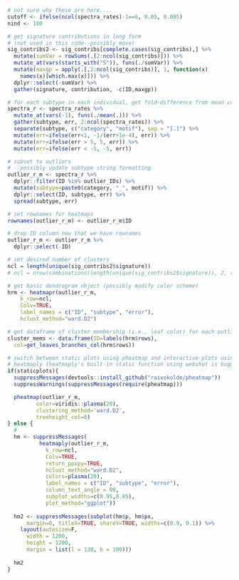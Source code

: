 ```r

# not sure why these are here....
cutoff <- ifelse(ncol(spectra_rates)-1==6, 0.05, 0.005)
nind <- 100

# get signature contributions in long form
# (not used in this code--possibly move)
sig_contribs2 <- sig_contribs[complete.cases(sig_contribs),] %>%
  mutate(sumVar = rowSums(.[2:ncol(sig_contribs)])) %>%
  mutate_at(vars(starts_with("S")), funs(./sumVar)) %>%
  mutate(maxgp = apply(.[,2:ncol(sig_contribs)], 1, function(x)
    names(x)[which.max(x)])) %>%
  dplyr::select(-sumVar) %>%
  gather(signature, contribution, -c(ID,maxgp))

# for each subtype in each individual, get fold-difference from mean contribution
spectra_r <- spectra_rates %>%
  mutate_at(vars(-1), funs(./mean(.))) %>%
  gather(subtype, err, 2:ncol(spectra_rates)) %>%
  separate(subtype, c("category", "motif"), sep = "[.]") %>%
  mutate(err=ifelse(err<1, -1/(err+1e-4), err)) %>%
  mutate(err=ifelse(err > 5, 5, err)) %>%
  mutate(err=ifelse(err < -5, -5, err))

# subset to outliers
# --possibly update subtype string formatting
outlier_r_m <- spectra_r %>%
  dplyr::filter(ID %in% outlier_IDs) %>%
  mutate(subtype=paste0(category, "_", motif)) %>%
  dplyr::select(ID, subtype, err) %>%
  spread(subtype, err)

# set rownames for heatmaps
rownames(outlier_r_m) <- outlier_r_m$ID

# drop ID column now that we have rownames
outlier_r_m <- outlier_r_m %>%
  dplyr::select(-ID)

# set desired number of clusters
ncl = length(unique(sig_contribs2$signature))
# ncl = nrow(combinations(length(unique(sig_contribs2$signature)), 2, replace=T))

# get basic dendrogram object (possibly modify color scheme)
hrm <- heatmapr(outlier_r_m,
    k_row=ncl,
    Colv=TRUE,
    label_names = c("ID", "subtype", "error"),
    hclust_method="ward.D2")

# get dataframe of cluster membership (i.e., leaf color) for each outlier
cluster_mems <- data.frame(ID=labels(hrm$rows), 
  col=get_leaves_branches_col(hrm$rows))

# switch between static plots using pheatmap and interactive plots using 
# heatmaply (heatmaply's built-in static function using webshot is buggy)
if(staticplots){
  suppressMessages(devtools::install_github("raivokolde/pheatmap"))
  suppressWarnings(suppressMessages(require(pheatmap)))

  pheatmap(outlier_r_m, 
         color=viridis::plasma(20),
         clustering_method='ward.D2',
         treeheight_col=0)
} else {
  # 
  hm <- suppressMessages(
          heatmaply(outlier_r_m,
            k_row=ncl,
            Colv=TRUE,
            return_ppxpy=TRUE,
            hclust_method="ward.D2",
            colors=plasma(20),
            label_names = c("ID", "subtype", "error"),
            column_text_angle = 90,
            subplot_widths=c(0.95,0.05),
            plot_method="ggplot"))
  
  hm2 <- suppressMessages(subplot(hm$p, hm$px,
      margin=0, titleX=TRUE, shareY=TRUE, widths=c(0.9, 0.1)) %>%
    layout(autosize=F,
      width = 1200,
      height = 1200,
      margin = list(l = 130, b = 100)))
  
  hm2
}


```